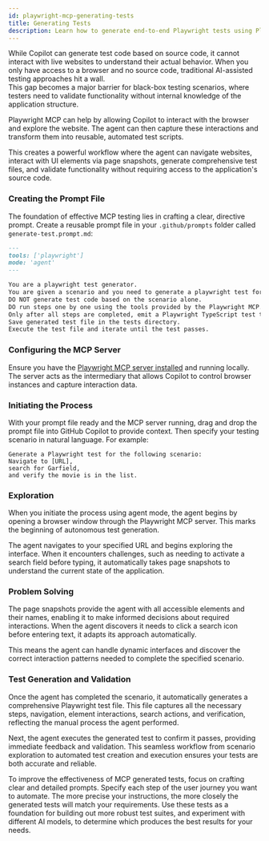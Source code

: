 ```yaml
---
id: playwright-mcp-generating-tests
title: Generating Tests
description: Learn how to generate end-to-end Playwright tests using Playwright MCP with GitHub Copilot, even without access to source code.
---
```



While Copilot can generate test code based on source code, it cannot interact with live websites to understand their actual behavior.
When you only have access to a browser and no source code, traditional AI-assisted testing approaches hit a wall.  
This gap becomes a major barrier for black-box testing scenarios, where testers need to validate functionality without internal knowledge of the application structure.

Playwright MCP can help by allowing Copilot to interact with the browser and explore the website.
The agent can then capture these interactions and transform them into reusable, automated test scripts.

This creates a powerful workflow where the agent can navigate websites, interact with UI elements via page snapshots, generate comprehensive test files, and validate functionality without requiring access to the application's source code.

<LiteYouTube
  id="AaCj939XIQ4"
  title="How to Generate Playwright Tests using MCP + Copilot"
/>

### Creating the Prompt File

The foundation of effective MCP testing lies in crafting a clear, directive prompt. Create a reusable prompt file in your `.github/prompts` folder called `generate-test.prompt.md`:

```markdown
---
tools: ['playwright']
mode: 'agent'
---

You are a playwright test generator.
You are given a scenario and you need to generate a playwright test for it.
DO NOT generate test code based on the scenario alone.
DO run steps one by one using the tools provided by the Playwright MCP.
Only after all steps are completed, emit a Playwright TypeScript test that uses @playwright/test.
Save generated test file in the tests directory.
Execute the test file and iterate until the test passes.
```

### Configuring the MCP Server

Ensure you have the [Playwright MCP server installed](./index.mdx#getting-started) and running locally. The server acts as the intermediary that allows Copilot to control browser instances and capture interaction data.

### Initiating the Process

With your prompt file ready and the MCP server running, drag and drop the prompt file into GitHub Copilot to provide context. Then specify your testing scenario in natural language. For example:

```
Generate a Playwright test for the following scenario:
Navigate to [URL],
search for Garfield,
and verify the movie is in the list.
```

### Exploration

When you initiate the process using agent mode, the agent begins by opening a browser window through the Playwright MCP server. This marks the beginning of autonomous test generation.

The agent navigates to your specified URL and begins exploring the interface. When it encounters challenges, such as needing to activate a search field before typing, it automatically takes page snapshots to understand the current state of the application.

### Problem Solving

The page snapshots provide the agent with all accessible elements and their names, enabling it to make informed decisions about required interactions.
When the agent discovers it needs to click a search icon before entering text, it adapts its approach automatically.

This means the agent can handle dynamic interfaces and discover the correct interaction patterns needed to complete the specified scenario.

### Test Generation and Validation

Once the agent has completed the scenario, it automatically generates a comprehensive Playwright test file.
This file captures all the necessary steps, navigation, element interactions, search actions, and verification, reflecting the manual process the agent performed.

Next, the agent executes the generated test to confirm it passes, providing immediate feedback and validation.
This seamless workflow from scenario exploration to automated test creation and execution ensures your tests are both accurate and reliable.

To improve the effectiveness of MCP generated tests, focus on crafting clear and detailed prompts.
Specify each step of the user journey you want to automate.
The more precise your instructions, the more closely the generated tests will match your requirements.
Use these tests as a foundation for building out more robust test suites,
and experiment with different AI models, to determine which produces the best results for your needs.